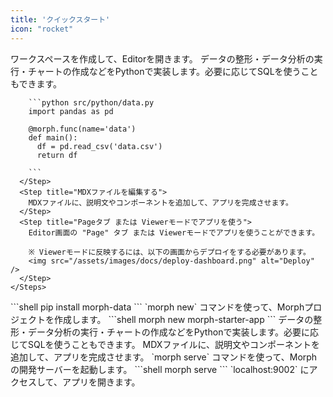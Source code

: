 ```yaml
---
title: 'クイックスタート'
icon: "rocket"
---
```


<Tabs>
  <Tab title="クラウド版">
    <Steps>
      <Step title="ワークスペースを作成する">
        ワークスペースを作成して、Editorを開きます。
      </Step>
      <Step title="データ処理をPythonで実装する">
        データの整形・データ分析の実行・チャートの作成などをPythonで実装します。必要に応じてSQLを使うこともできます。

        ```python src/python/data.py
        import pandas as pd

        @morph.func(name='data')
        def main():
          df = pd.read_csv('data.csv')
          return df

        ```
      </Step>
      <Step title="MDXファイルを編集する">
        MDXファイルに、説明文やコンポーネントを追加して、アプリを完成させます。
      </Step>
      <Step title="Pageタブ または Viewerモードでアプリを使う">
        Editor画面の "Page" タブ または Viewerモードでアプリを使うことができます。

        ※ Viewerモードに反映するには、以下の画面からデプロイをする必要があります。
        <img src="/assets/images/docs/deploy-dashboard.png" alt="Deploy" />
      </Step>
    </Steps>
  </Tab>
  <Tab title="ローカル版">
    <Steps>
      <Step title="pipコマンドでmorphをインストールする">
        ```shell
        pip install morph-data
        ```
      </Step>
      <Step title="Morphプロジェクトを作成する">
        `morph new` コマンドを使って、Morphプロジェクトを作成します。
        ```shell
        morph new morph-starter-app
        ```
      </Step>
      <Step title="データ処理をPythonで実装する">
        データの整形・データ分析の実行・チャートの作成などをPythonで実装します。必要に応じてSQLを使うこともできます。
      </Step>
      <Step title="MDXファイルを編集する">
        MDXファイルに、説明文やコンポーネントを追加して、アプリを完成させます。
      </Step>
      <Step title="Morphの開発サーバーを起動する">
        `morph serve` コマンドを使って、Morphの開発サーバーを起動します。
        ```shell
        morph serve
        ```
      </Step>
      <Step title="ブラウザでアプリを開く">
        `localhost:9002` にアクセスして、アプリを開きます。
      </Step>
    </Steps>
  </Tab>
</Tabs>